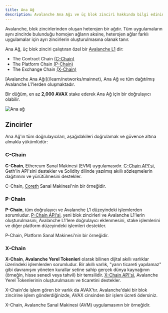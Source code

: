 ```yaml
---
title: Ana Ağ
description: Avalanche Ana Ağı ve üç blok zinciri hakkında bilgi edinin.
---
```


Avalanche, blok zincirlerinden oluşan heterojen bir ağdır. Tüm uygulamaların aynı zincirde bulunduğu homojen ağların aksine, heterojen ağlar farklı uygulamalar için ayrı zincirlerin oluşturulmasına olanak tanır.

Ana Ağ, üç blok zinciri çalıştıran özel bir [Avalanche L1](/learn/avalanche-l1s) dir:

- The Contract Chain [(C-Chain)](/learn/primary-network#c-chain)
- The Platform Chain [(P-Chain)](/learn/primary-network#p-chain)
- The Exchange Chain [(X-Chain)](/learn/primary-network#x-chain)

<Callout title="Not">
[Avalanche Ana Ağı](/learn/networks/mainnet), Ana Ağ ve tüm dağıtılmış Avalanche L1'lerden oluşmaktadır.
</Callout>

Bir düğüm, en az **2,000 AVAX** stake ederek Ana Ağ için bir doğrulayıcı olabilir.

![Ana ağ](/images/primary-network1.png)

## Zincirler

Ana Ağ'ın tüm doğrulayıcıları, aşağıdakileri doğrulamak ve güvence altına almakla yükümlüdür:

### C-Chain

**C-Chain**, Ethereum Sanal Makinesi (EVM) uygulamasıdır. [C-Chain API'si](/api-reference/c-chain/api), Geth'in API'sini destekler ve Solidity dilinde yazılmış akıllı sözleşmelerin dağıtımını ve yürütülmesini destekler.

C-Chain, [Coreth](https://github.com/ava-labs/coreth) Sanal Makinesi'nin bir örneğidir.

### P-Chain

**P-Chain**, tüm doğrulayıcı ve Avalanche L1 düzeyindeki işlemlerden sorumludur. [P-Chain API'si](/api-reference/p-chain/api), yeni blok zincirleri ve Avalanche L1'lerin oluşturulmasını, Avalanche L1'lere doğrulayıcı eklenmesini, stake işlemlerini ve diğer platform düzeyindeki işlemleri destekler.

P-Chain, Platform Sanal Makinesi'nin bir örneğidir.

### X-Chain

**X-Chain**, **Avalanche Yerel Tokenleri** olarak bilinen dijital akıllı varlıklar üzerindeki işlemlerden sorumludur. Bir akıllı varlık, "yarın ticareti yapılamaz" gibi davranışını yöneten kurallar setine sahip gerçek dünya kaynağının (örneğin, hisse senedi veya tahvil) bir temsilidir. [X-Chain API'si](/api-reference/x-chain/api), Avalanche Yerel Tokenlerinin oluşturulmasını ve ticaretini destekler.

X-Chain'de işlem gören bir varlık da AVAX'tır. Avalanche'daki bir blok zincirine işlem gönderdiğinizde, AVAX cinsinden bir işlem ücreti ödersiniz.

X-Chain, Avalanche Sanal Makinesi (AVM) uygulamasının bir örneğidir.
